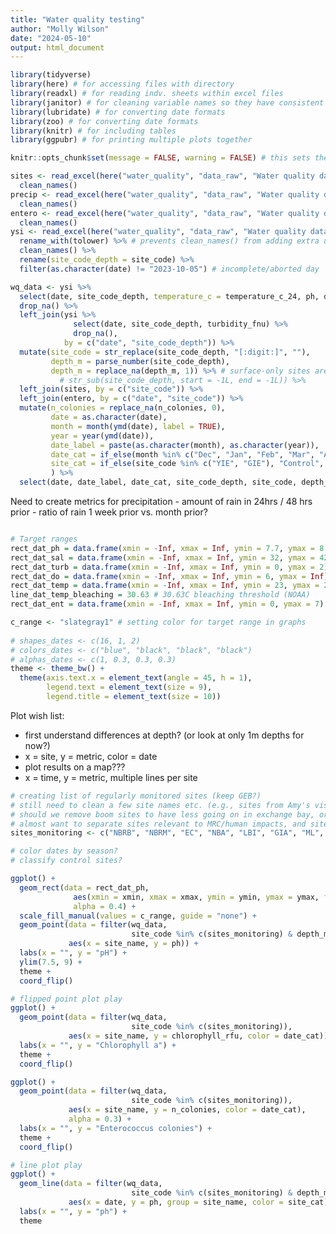 ```yaml
---
title: "Water quality testing"
author: "Molly Wilson"
date: "2024-05-10"
output: html_document
---
```


```r
library(tidyverse)
library(here) # for accessing files with directory
library(readxl) # for reading indv. sheets within excel files
library(janitor) # for cleaning variable names so they have consistent capitalization etc.
library(lubridate) # for converting date formats
library(zoo) # for converting date formats
library(knitr) # for including tables
library(ggpubr) # for printing multiple plots together

knitr::opts_chunk$set(message = FALSE, warning = FALSE) # this sets the preferences for each code chunk so that errors/messages/warnings don't get displayed in the knit rmarkdown
```

```r

sites <- read_excel(here("water_quality", "data_raw", "Water quality data.xlsx"), sheet = "sites") %>% 
  clean_names()
precip <- read_excel(here("water_quality", "data_raw", "Water quality data.xlsx"), sheet = "precipitation") %>% 
  clean_names()
entero <- read_excel(here("water_quality", "data_raw", "Water quality data.xlsx"), sheet = "enterococcus") %>% 
  clean_names()
ysi <- read_excel(here("water_quality", "data_raw", "Water quality data.xlsx"), sheet = "ysi") %>% 
  rename_with(tolower) %>% # prevents clean_names() from adding extra underscores before caps
  clean_names() %>%
  rename(site_code_depth = site_code) %>%
  filter(as.character(date) != "2023-10-05") # incomplete/aborted day

wq_data <- ysi %>%
  select(date, site_code_depth, temperature_c = temperature_c_24, ph, do_mg_l, do_percent_sat, conductivity_us_cm, sal_psu, phycoerythrin_rfu, chlorophyll_rfu) %>%
  drop_na() %>%
  left_join(ysi %>%
              select(date, site_code_depth, turbidity_fnu) %>%
              drop_na(),
            by = c("date", "site_code_depth")) %>%
  mutate(site_code = str_replace(site_code_depth, "[:digit:]", ""),
         depth_m = parse_number(site_code_depth),
         depth_m = replace_na(depth_m, 1)) %>% # surface-only sites are assumed to be approx 1m
           # str_sub(site_code_depth, start = -1L, end = -1L)) %>%
  left_join(sites, by = c("site_code")) %>%
  left_join(entero, by = c("date", "site_code")) %>%
  mutate(n_colonies = replace_na(n_colonies, 0),
         date = as.character(date),
         month = month(ymd(date), label = TRUE),
         year = year(ymd(date)),
         date_label = paste(as.character(month), as.character(year)),
         date_cat = if_else(month %in% c("Dec", "Jan", "Feb", "Mar", "Apr", "May"), "High season", "Low season"),
         site_cat = if_else(site_code %in% c("YIE", "GIE"), "Control", "Treatment")
         ) %>%
  select(date, date_label, date_cat, site_code_depth, site_code, depth_m, site_name, site_cat, temperature_c, ph, do_mg_l, do_percent_sat, conductivity_us_cm, sal_psu, phycoerythrin_rfu, chlorophyll_rfu, turbidity_fnu, n_colonies) 

```
Need to create metrics for precipitation
- amount of rain in 24hrs / 48 hrs prior
- ratio of rain 1 week prior vs. month prior?
```r

```


```r
# Target ranges
rect_dat_ph = data.frame(xmin = -Inf, xmax = Inf, ymin = 7.7, ymax = 8.5) # 7.5 and 8.4 units  (Rogers et al., 2001)
rect_dat_sal = data.frame(xmin = -Inf, xmax = Inf, ymin = 32, ymax = 42) # 32,000 to 42,000 ppm (NOAA)
rect_dat_turb = data.frame(xmin = -Inf, xmax = Inf, ymin = 0, ymax = 2) # <2 NTU (EPA)
rect_dat_do = data.frame(xmin = -Inf, xmax = Inf, ymin = 6, ymax = Inf) # Must be greater than 6.0 ppm  (EPMA, 2019)
rect_dat_temp = data.frame(xmin = -Inf, xmax = Inf, ymin = 23, ymax = 29.6) # 23°–29°Celsius (Coral Reef Alliance)
line_dat_temp_bleaching = 30.63 # 30.63C bleaching threshold (NOAA)
rect_dat_ent = data.frame(xmin = -Inf, xmax = Inf, ymin = 0, ymax = 7) # below 7/100mL (EPA)

c_range <- "slategray1" # setting color for target range in graphs
  
# shapes_dates <- c(16, 1, 2)
# colors_dates <- c("blue", "black", "black", "black")
# alphas_dates <- c(1, 0.3, 0.3, 0.3)
theme <- theme_bw() +
  theme(axis.text.x = element_text(angle = 45, h = 1),
        legend.text = element_text(size = 9), 
        legend.title = element_text(size = 10))
```

Plot wish list:

- first understand differences at depth? (or look at only 1m depths for now?)
- x = site, y = metric, color = date
- plot results on a map???
- x = time, y = metric, multiple lines per site

```r
# creating list of regularly monitored sites (keep GEB?) 
# still need to clean a few site names etc. (e.g., sites from Amy's visits), but omitting those here
# should we remove boom sites to have less going on in exchange bay, or combine/compile?
# almost want to separate sites relevant to MRC/human impacts, and sites relevant to restoration to keep things streamlined
sites_monitoring <- c("NBRB", "NBRM", "EC", "NBA", "LBI", "GIA", "ML", "RBA", "RRS", "GOE", "TPBN", "GIE", "YIE", "DB", "MRCH", "EBBW", "COV", "GEB", "EBB", "FHB", "YIN", "YRS", "BDB", "LDB", "MRYC")

# color dates by season?
# classify control sites?

ggplot() +
  geom_rect(data = rect_dat_ph, 
              aes(xmin = xmin, xmax = xmax, ymin = ymin, ymax = ymax, fill = "What"),
              alpha = 0.4) +
  scale_fill_manual(values = c_range, guide = "none") +
  geom_point(data = filter(wq_data, 
                           site_code %in% c(sites_monitoring) & depth_m == 1), 
             aes(x = site_name, y = ph)) +
  labs(x = "", y = "pH") +
  ylim(7.5, 9) +
  theme +
  coord_flip()

# flipped point plot play
ggplot() +
  geom_point(data = filter(wq_data, 
                           site_code %in% c(sites_monitoring)), 
             aes(x = site_name, y = chlorophyll_rfu, color = date_cat)) +
  labs(x = "", y = "Chlorophyll a") +
  theme +
  coord_flip()

ggplot() +
  geom_point(data = filter(wq_data, 
                           site_code %in% c(sites_monitoring)), 
             aes(x = site_name, y = n_colonies, color = date_cat),
             alpha = 0.3) +
  labs(x = "", y = "Enterococcus colonies") +
  theme +
  coord_flip()

# line plot play
ggplot() +
  geom_line(data = filter(wq_data, 
                           site_code %in% c(sites_monitoring) & depth_m == 1), 
             aes(x = date, y = ph, group = site_name, color = site_cat)) +
  labs(x = "", y = "ph") +
  theme

```

